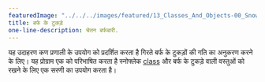 ---
featuredImage: "../../../images/featured/13_Classes_And_Objects-00_Snowflakes-thumbnail.png"
title: बर्फ के टुकड़े
one-line-description: चेतन बर्फबारी.
---

यह उदाहरण कण प्रणाली के उपयोग को प्रदर्शित करता है
गिरते बर्फ के टुकड़ों की गति का अनुकरण करने के लिए। यह प्रोग्राम एक को परिभाषित करता है
स्नोफ्लेक <a href='https://p5js.org/reference/#/p5/class'>class</a>
और बर्फ के टुकड़े वाली वस्तुओं को रखने के लिए एक सरणी का उपयोग करता है।